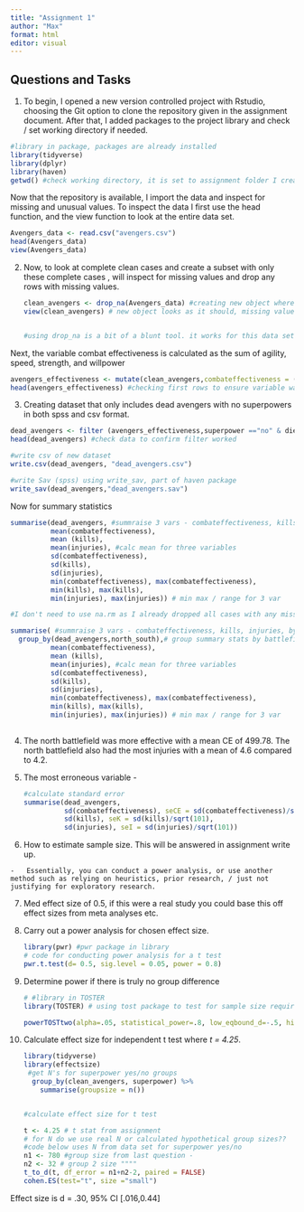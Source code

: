 ```yaml
---
title: "Assignment 1"
author: "Max"
format: html
editor: visual
---
```


## Questions and Tasks

1.  To begin, I opened a new version controlled project with Rstudio, choosing the Git option to clone the repository given in the assignment document. After that, I added packages to the project library and check / set working directory if needed.

```r
#library in package, packages are already installed
library(tidyverse)
library(dplyr)
library(haven)
getwd() #check working directory, it is set to assignment folder I created using point and click GIT/ project wizard, so don't need to change using setwd()


```

Now that the repository is available, I import the data and inspect for missing and unusual values. To inspect the data I first use the head function, and the view function to look at the entire data set.

```r
Avengers_data <- read.csv("avengers.csv")
head(Avengers_data)
view(Avengers_data)

```

2.  Now, to look at complete clean cases and create a subset with only these complete cases , will inspect for missing values and drop any rows with missing values.

    ```r
    clean_avengers <- drop_na(Avengers_data) #creating new object where rows with missing values are dropped using drop_na function in tidyverse
    view(clean_avengers) # new object looks as it should, missing values dropped. 


    #using drop_na is a bit of a blunt tool. it works for this data set but using na.rm in calculations would also ensure missing values aren't used in analyses, while keeping rows which may only have values missing for a few variables, but still have valuable usuable data in other vars. 
    ```

Next, the variable combat effectiveness is calculated as the sum of agility, speed, strength, and willpower

```r
avengers_effectiveness <- mutate(clean_avengers,combateffectiveness = (agility+ speed +strength+ willpower)) # creating a new object that includes the calculated variable combateffectiveness
head(avengers_effectiveness) #checking first rows to ensure variable was calculated and appears in data. 


```

3.  Creating dataset that only includes dead avengers with no superpowers in both spss and csv format.

```r
dead_avengers <- filter (avengers_effectiveness,superpower =="no" & died =="yes") #filter for avengers who have dead = yes and superpower =no 
head(dead_avengers) #check data to confirm filter worked

#write csv of new dataset
write.csv(dead_avengers, "dead_avengers.csv")

#write Sav (spss) using write_sav, part of haven package
write_sav(dead_avengers,"dead_avengers.sav")
```

Now for summary statistics

```r
summarise(dead_avengers, #summraise 3 vars - combateffectiveness, kills, injuries,  ,
          mean(combateffectiveness),
          mean (kills),
          mean(injuries), #calc mean for three variables
          sd(combateffectiveness),
          sd(kills),
          sd(injuries),
          min(combateffectiveness), max(combateffectiveness),
          min(kills), max(kills),
          min(injuries), max(injuries)) # min max / range for 3 var

#I don't need to use na.rm as I already dropped all cases with any missing values

summarise( #summraise 3 vars - combateffectiveness, kills, injuries, by battlefield (north/south)
  group_by(dead_avengers,north_south),# group summary stats by battlefield
          mean(combateffectiveness),
          mean (kills),
          mean(injuries), #calc mean for three variables
          sd(combateffectiveness),
          sd(kills),
          sd(injuries),
          min(combateffectiveness), max(combateffectiveness),
          min(kills), max(kills),
          min(injuries), max(injuries)) # min max / range for 3 var
          

```

4.  The north battlefield was more effective with a mean CE of 499.78. The north battlefield also had the most injuries with a mean of 4.6 compared to 4.2.

5.  The most erroneous variable -

    ```r
    #calculate standard error
    summarise(dead_avengers,
              sd(combateffectiveness), seCE = sd(combateffectiveness)/sqrt(101),
              sd(kills), seK = sd(kills)/sqrt(101),
              sd(injuries), seI = sd(injuries)/sqrt(101))

    ```

6.  How to estimate sample size. This will be answered in assignment write up.

```         
-   Essentially, you can conduct a power analysis, or use another method such as relying on heuristics, prior research, / just not justifying for exploratory research.
```

7.  Med effect size of 0.5, if this were a real study you could base this off effect sizes from meta analyses etc.

8.  Carry out a power analysis for chosen effect size.

    ```r
    library(pwr) #pwr package in library
    # code for conducting power analysis for a t test
    pwr.t.test(d= 0.5, sig.level = 0.05, power = 0.8) 

    ```

<!-- -->

9.  Determine power if there is truly no group difference

    ```r
    # #library in TOSTER
    library(TOSTER) # using tost package to test for sample size required to detect no dif between groups

    powerTOSTtwo(alpha=.05, statistical_power=.8, low_eqbound_d=-.5, high_eqbound_d = .5)

    ```

10. Calculate effect size for independent t test where *t = 4.25*.

    ```r
    library(tidyverse)
    library(effectsize)
     #get N's for superpower yes/no groups 
      group_by(clean_avengers, superpower) %>%
        summarise(groupsize = n())


    #calculate effect size for t test

    t <- 4.25 # t stat from assignment
    # for N do we use real N or calculated hypothetical group sizes??
    #code below uses N from data set for superpower yes/no
    n1 <- 780 #group size from last question -
    n2 <- 32 # group 2 size """"
    t_to_d(t, df_error = n1+n2-2, paired = FALSE)
    cohen.ES(test="t", size ="small")

    ```

Effect size is d = .30, 95% CI \[.016,0.44\]
